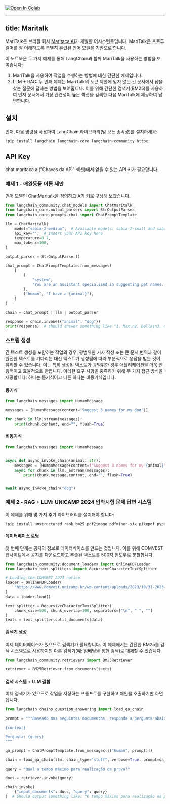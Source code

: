 <a href="https://colab.research.google.com/github/langchain-ai/langchain/blob/master/docs/docs/integrations/chat/maritalk.ipynb" target="_parent"><img src="https://colab.research.google.com/assets/colab-badge.svg" alt="Open In Colab"/></a>

---

title: Maritalk
---

MariTalk은 브라질 회사 [Maritaca AI](https://www.maritaca.ai)가 개발한 어시스턴트입니다.
MariTalk은 포르투갈어를 잘 이해하도록 특별히 훈련된 언어 모델을 기반으로 합니다.

이 노트북은 두 가지 예제를 통해 LangChain과 함께 MariTalk을 사용하는 방법을 보여줍니다:

1. MariTalk을 사용하여 작업을 수행하는 방법에 대한 간단한 예제입니다.
2. LLM + RAG: 두 번째 예제는 MariTalk의 토큰 제한에 맞지 않는 긴 문서에서 답을 찾는 질문에 답하는 방법을 보여줍니다. 이를 위해 간단한 검색기(BM25)를 사용하여 먼저 문서에서 가장 관련성이 높은 섹션을 검색한 다음 MariTalk에 제공하여 답변합니다.

## 설치

먼저, 다음 명령을 사용하여 LangChain 라이브러리(및 모든 종속성)를 설치하세요:

```python
!pip install langchain langchain-core langchain-community httpx
```

## API Key

chat.maritaca.ai("Chaves da API" 섹션)에서 얻을 수 있는 API 키가 필요합니다.

### 예제 1 - 애완동물 이름 제안

언어 모델인 ChatMaritalk을 정의하고 API 키로 구성해 보겠습니다.

```python
from langchain_community.chat_models import ChatMaritalk
from langchain_core.output_parsers import StrOutputParser
from langchain_core.prompts.chat import ChatPromptTemplate

llm = ChatMaritalk(
    model="sabia-2-medium",  # Available models: sabia-2-small and sabia-2-medium
    api_key="",  # Insert your API key here
    temperature=0.7,
    max_tokens=100,
)

output_parser = StrOutputParser()

chat_prompt = ChatPromptTemplate.from_messages(
    [
        (
            "system",
            "You are an assistant specialized in suggesting pet names. Given the animal, you must suggest 4 names.",
        ),
        ("human", "I have a {animal}"),
    ]
)

chain = chat_prompt | llm | output_parser

response = chain.invoke({"animal": "dog"})
print(response)  # should answer something like "1. Max\n2. Bella\n3. Charlie\n4. Rocky"
```

### 스트림 생성

긴 텍스트 생성을 포함하는 작업의 경우, 광범위한 기사 작성 또는 큰 문서 번역과 같이 완전한 텍스트를 기다리는 대신 텍스트가 생성됨에 따라 부분적으로 응답을 받는 것이 유리할 수 있습니다. 이는 특히 생성된 텍스트가 광범위한 경우 애플리케이션을 더욱 반응적이고 효율적으로 만듭니다. 이러한 요구 사항을 충족하기 위해 두 가지 접근 방식을 제공합니다: 하나는 동기식이고 다른 하나는 비동기식입니다.

#### 동기식

```python
from langchain.messages import HumanMessage

messages = [HumanMessage(content="Suggest 3 names for my dog")]

for chunk in llm.stream(messages):
    print(chunk.content, end="", flush=True)
```

#### 비동기식

```python
from langchain.messages import HumanMessage


async def async_invoke_chain(animal: str):
    messages = [HumanMessage(content=f"Suggest 3 names for my {animal}")]
    async for chunk in llm._astream(messages):
        print(chunk.message.content, end="", flush=True)


await async_invoke_chain("dog")
```

### 예제 2 - RAG + LLM: UNICAMP 2024 입학시험 문제 답변 시스템

이 예제를 위해 몇 가지 추가 라이브러리를 설치해야 합니다:

```python
!pip install unstructured rank_bm25 pdf2image pdfminer-six pikepdf pypdf unstructured_inference fastapi kaleido uvicorn "pillow<10.1.0" pillow_heif -q
```

#### 데이터베이스 로딩

첫 번째 단계는 공지의 정보로 데이터베이스를 만드는 것입니다. 이를 위해 COMVEST 웹사이트에서 공지를 다운로드하고 추출된 텍스트를 500자 윈도우로 분할합니다.

```python
from langchain_community.document_loaders import OnlinePDFLoader
from langchain_text_splitters import RecursiveCharacterTextSplitter

# Loading the COMVEST 2024 notice
loader = OnlinePDFLoader(
    "https://www.comvest.unicamp.br/wp-content/uploads/2023/10/31-2023-Dispoe-sobre-o-Vestibular-Unicamp-2024_com-retificacao.pdf"
)
data = loader.load()

text_splitter = RecursiveCharacterTextSplitter(
    chunk_size=500, chunk_overlap=100, separators=["\n", " ", ""]
)
texts = text_splitter.split_documents(data)
```

#### 검색기 생성

이제 데이터베이스가 있으므로 검색기가 필요합니다. 이 예제에서는 간단한 BM25를 검색 시스템으로 사용하지만 다른 검색기(예: 임베딩을 통한 검색)로 대체할 수 있습니다.

```python
from langchain_community.retrievers import BM25Retriever

retriever = BM25Retriever.from_documents(texts)
```

#### 검색 시스템 + LLM 결합

이제 검색기가 있으므로 작업을 지정하는 프롬프트를 구현하고 체인을 호출하기만 하면 됩니다.

```python
from langchain.chains.question_answering import load_qa_chain

prompt = """Baseado nos seguintes documentos, responda a pergunta abaixo.

{context}

Pergunta: {query}
"""

qa_prompt = ChatPromptTemplate.from_messages([("human", prompt)])

chain = load_qa_chain(llm, chain_type="stuff", verbose=True, prompt=qa_prompt)

query = "Qual o tempo máximo para realização da prova?"

docs = retriever.invoke(query)

chain.invoke(
    {"input_documents": docs, "query": query}
)  # Should output something like: "O tempo máximo para realização da prova é de 5 horas."
```
